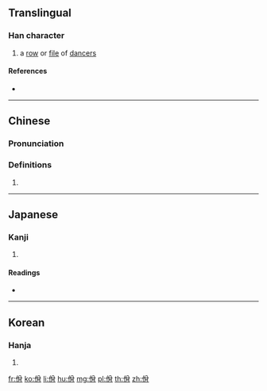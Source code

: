 ==Translingual==

===Han character===
{{Han char|rn=9|rad=人|as=06|sn=8|four=28227|canj=OCB|ids=⿰亻䏌}}

# a [[row]] or [[file]] of [[dancer]]s

====References====
* {{Han ref|kx=0101.030|dkj=00572|dj=0213.110|hdz=10150.060|uh=4F7E|ud=20350|bh=A8DB|bd=43227}}

----

==Chinese==
{{zh-forms}}

===Pronunciation===
{{zh-pron
|m=yì
|c=jat6
|mc=y
|oc=y
|ma=
|cat=n
}}

===Definitions===
# {{rfdef|lang=zh}}

----

==Japanese==

===Kanji===
{{ja-kanji|grade=|rs=人06}}

# {{defn|lang=ja|sort=人06}}

====Readings====
* {{ja-readings|on=[[いつ]] (itsu), [[いち]] (ichi)|kun=[[やすい]] (yasui), [[やすんずる]] (yasunzuru)}}

----

==Korean==

===Hanja===
{{ko-hanja|hangeul=일|rv=il|mr=il}}

# {{defn|lang=ko|sort=人06}}

[[fr:佾]]
[[ko:佾]]
[[li:佾]]
[[hu:佾]]
[[mg:佾]]
[[pl:佾]]
[[th:佾]]
[[zh:佾]]